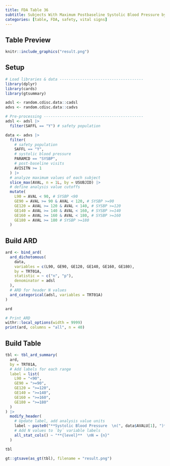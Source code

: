 ```yaml
---
title: FDA Table 36
subtitle: Subjects With Maximum Postbaseline Systolic Blood Pressure by Category of Blood Pressure, Safety Population, Pooled Analysis (or Trial X)
categories: [table, FDA, safety, vital signs]
---
```


::: panel-tabset
## Table Preview

```r
knitr::include_graphics("result.png")
```

## Setup

```r
# Load libraries & data -------------------------------------
library(dplyr)
library(cards)
library(gtsummary)

adsl <- random.cdisc.data::cadsl
advs <- random.cdisc.data::cadvs

# Pre-processing --------------------------------------------
adsl <- adsl |>
  filter(SAFFL == "Y") # safety population

data <- advs |>
  filter(
    # safety population
    SAFFL == "Y",
    # systolic blood pressure
    PARAMCD == "SYSBP",
    # post-baseline visits
    AVISITN >= 1
  ) |>
  # analyze maximum values of each subject
  slice_max(AVAL, n = 1L, by = USUBJID) |>
  # define analysis value cutoffs
  mutate(
    L90 = AVAL < 90, # SYSBP <90
    GE90 = AVAL >= 90 & AVAL < 120, # SYSBP >=90
    GE120 = AVAL >= 120 & AVAL < 140, # SYSBP >=120
    GE140 = AVAL >= 140 & AVAL < 160, # SYSBP >=140
    GE160 = AVAL >= 160 & AVAL < 180, # SYSBP >=160
    GE180 = AVAL >= 180 # SYSBP >=180
  )
```

## Build ARD

```r
ard <- bind_ard(
  ard_dichotomous(
    data,
    variables = c(L90, GE90, GE120, GE140, GE160, GE180),
    by = TRT01A,
    statistic = ~ c("n", "p"),
    denominator = adsl
  ),
  # ARD for header N values
  ard_categorical(adsl, variables = TRT01A)
)

ard
```

```r
# Print ARD
withr::local_options(width = 9999)
print(ard, columns = "all", n = 40)
```

## Build Table

```r
tbl <- tbl_ard_summary(
  ard,
  by = TRT01A,
  # Add labels for each range
  label = list(
    L90 = "<90",
    GE90 = ">=90",
    GE120 = ">=120",
    GE140 = ">=140",
    GE160 = ">=160",
    GE180 = ">=180"
  )
) |>
  modify_header(
    # Update label, add analysis value units
    label ~ paste0("**Systolic Blood Pressure  \n(", data$AVALU[1], ")**"),
    # Add N values to `by` variable labels
    all_stat_cols() ~ "**{level}**  \nN = {n}"
  )

tbl
```

```r
gt::gtsave(as_gt(tbl), filename = "result.png")
```

```r
```
:::
